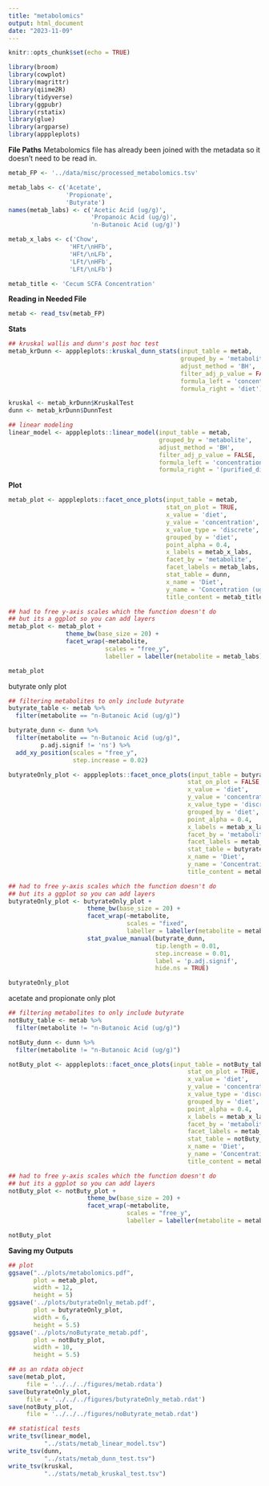```yaml
---
title: "metabolomics"
output: html_document
date: "2023-11-09"
---
```


```r
knitr::opts_chunk$set(echo = TRUE)
```

```r
library(broom)
library(cowplot)
library(magrittr)
library(qiime2R)
library(tidyverse)
library(ggpubr)
library(rstatix)
library(glue)
library(argparse)
library(apppleplots)
```

**File Paths**
Metabolomics file has already been joined with the metadata so it doesn't need to be read in. 
```r
metab_FP <- '../data/misc/processed_metabolomics.tsv'

metab_labs <- c('Acetate',
                'Propionate',
                'Butyrate')
names(metab_labs) <- c('Acetic Acid (ug/g)',
                       'Propanoic Acid (ug/g)',
                       'n-Butanoic Acid (ug/g)')

metab_x_labs <- c('Chow', 
                 'HFt/\nHFb', 
                 'HFt/\nLFb',
                 'LFt/\nHFb', 
                 'LFt/\nLFb')

metab_title <- 'Cecum SCFA Concentration'
```

**Reading in Needed File**
```r
metab <- read_tsv(metab_FP)
```

**Stats**
```r
## kruskal wallis and dunn's post hoc test
metab_krDunn <- apppleplots::kruskal_dunn_stats(input_table = metab,
                                                grouped_by = 'metabolite',
                                                adjust_method = 'BH',
                                                filter_adj_p_value = FALSE,
                                                formula_left = 'concentration',
                                                formula_right = 'diet')

kruskal <- metab_krDunn$KruskalTest
dunn <- metab_krDunn$DunnTest

## linear modeling
linear_model <- apppleplots::linear_model(input_table = metab,
                                          grouped_by = 'metabolite',
                                          adjust_method = 'BH',
                                          filter_adj_p_value = FALSE,
                                          formula_left = 'concentration',
                                          formula_right = '(purified_diet * seq_depth) + high_fat * high_fiber')
```

**Plot**
```r
metab_plot <- apppleplots::facet_once_plots(input_table = metab,
                                            stat_on_plot = TRUE,
                                            x_value = 'diet',
                                            y_value = 'concentration',
                                            x_value_type = 'discrete',
                                            grouped_by = 'diet',
                                            point_alpha = 0.4,
                                            x_labels = metab_x_labs,
                                            facet_by = 'metabolite',
                                            facet_labels = metab_labs,
                                            stat_table = dunn,
                                            x_name = 'Diet',
                                            y_name = 'Concentration (ug/g)',
                                            title_content = metab_title)

## had to free y-axis scales which the function doesn't do
## but its a ggplot so you can add layers
metab_plot <- metab_plot + 
                theme_bw(base_size = 20) +
                facet_wrap(~metabolite,
                           scales = "free_y",
                           labeller = labeller(metabolite = metab_labs))

metab_plot
```

butyrate only plot
```r
## filtering metabolites to only include butyrate
butyrate_table <- metab %>% 
  filter(metabolite == "n-Butanoic Acid (ug/g)")

butyrate_dunn <- dunn %>% 
  filter(metabolite == "n-Butanoic Acid (ug/g)",
         p.adj.signif != 'ns') %>% 
  add_xy_position(scales = "free_y",
                  step.increase = 0.02)

butyrateOnly_plot <- apppleplots::facet_once_plots(input_table = butyrate_table,
                                                  stat_on_plot = FALSE,
                                                  x_value = 'diet',
                                                  y_value = 'concentration',
                                                  x_value_type = 'discrete',
                                                  grouped_by = 'diet',
                                                  point_alpha = 0.4,
                                                  x_labels = metab_x_labs,
                                                  facet_by = 'metabolite',
                                                  facet_labels = metab_labs,
                                                  stat_table = butyrate_dunn,
                                                  x_name = 'Diet',
                                                  y_name = 'Concentration (ug/g)',
                                                  title_content = metab_title)

## had to free y-axis scales which the function doesn't do
## but its a ggplot so you can add layers
butyrateOnly_plot <- butyrateOnly_plot + 
                      theme_bw(base_size = 20) +
                      facet_wrap(~metabolite,
                                 scales = "fixed",
                                 labeller = labeller(metabolite = metab_labs)) +
                      stat_pvalue_manual(butyrate_dunn,
                                         tip.length = 0.01,
                                         step.increase = 0.01,
                                         label = 'p.adj.signif',
                                         hide.ns = TRUE)

butyrateOnly_plot
```

acetate and propionate only plot
```r
## filtering metabolites to only include butyrate
notButy_table <- metab %>% 
  filter(metabolite != "n-Butanoic Acid (ug/g)")

notButy_dunn <- dunn %>% 
  filter(metabolite != "n-Butanoic Acid (ug/g)")

notButy_plot <- apppleplots::facet_once_plots(input_table = notButy_table,
                                                  stat_on_plot = TRUE,
                                                  x_value = 'diet',
                                                  y_value = 'concentration',
                                                  x_value_type = 'discrete',
                                                  grouped_by = 'diet',
                                                  point_alpha = 0.4,
                                                  x_labels = metab_x_labs,
                                                  facet_by = 'metabolite',
                                                  facet_labels = metab_labs,
                                                  stat_table = notButy_dunn,
                                                  x_name = 'Diet',
                                                  y_name = 'Concentration (ug/g)',
                                                  title_content = metab_title)

## had to free y-axis scales which the function doesn't do
## but its a ggplot so you can add layers
notButy_plot <- notButy_plot + 
                      theme_bw(base_size = 20) +
                      facet_wrap(~metabolite,
                                 scales = "free_y",
                                 labeller = labeller(metabolite = metab_labs))

notButy_plot
```


**Saving my Outputs**
```r
## plot
ggsave("../plots/metabolomics.pdf",
       plot = metab_plot,
       width = 12,
       height = 5)
ggsave('../plots/butyrateOnly_metab.pdf',
       plot = butyrateOnly_plot,
       width = 6,
       height = 5.5)
ggsave('../plots/noButyrate_metab.pdf',
       plot = notButy_plot,
       width = 10,
       height = 5.5)

## as an rdata object
save(metab_plot,
     file = '../../../figures/metab.rdata')
save(butyrateOnly_plot,
     file = '../../../figures/butyrateOnly_metab.rdat')
save(notButy_plot,
     file = '../../../figures/noButyrate_metab.rdat')

## statistical tests 
write_tsv(linear_model,
          "../stats/metab_linear_model.tsv")
write_tsv(dunn,
          "../stats/metab_dunn_test.tsv")
write_tsv(kruskal,
          "../stats/metab_kruskal_test.tsv")
```

